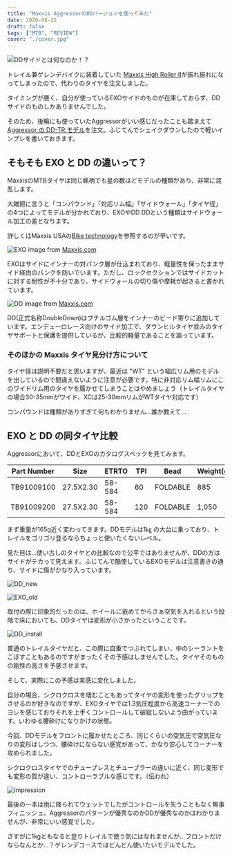 ```yaml
---
title: "Maxxis AggressorのDDバージョンを使ってみた"
date: 2020-08-22
draft: false
tags: ["MTB", "REVIEW"]
cover: "./cover.jpg"
---
```


![DDサイドとは何なのか！？](./try_dd.jpg)

トレイル兼ゲレンデバイクに装着していた [Maxxis High Roller II](https://www.chainreactioncycles.com/jp/ja/maxxis-high-roller-ii-mtb-%E3%82%BF%E3%82%A4%E3%83%A4-tr-/rp-prod133186)が振れ振れになってしまったので、代わりのタイヤを注文しました。

タイミングが悪く、自分が使っているEXOサイドのものが在庫しておらず、DDサイドのものしかありませんでした。

そのため、後輪にも使っていたAggressorがいい感じだったことも踏まえて[Aggressor の DD-TR モデル](https://www.chainreactioncycles.com/jp/ja/maxxis-aggressor-mtb-%E3%82%BF%E3%82%A4%E3%83%A4-tr-dd-/rp-prod149597)を注文。ふじてんでシェイクダウンしたので軽いインプレを書いておきます。

## そもそも EXO と DD の違いって？

MaxxisのMTBタイヤは同じ銘柄でも星の数ほどモデルの種類があり、非常に混乱します。

大雑把に言うと「コンパウンド」「対応リム幅」「サイドウォール」「タイヤ径」の4つによってモデルが分かれており、EXOやDD
DDという種類はサイドウォール加工の差となります。

詳しくはMaxxis USAの[Bike technology](https://www.maxxis.com/technology/bike-technology)を参照するのが早いです。

![EXO](./exo-protection.jpg)
image from [Maxxis.com](https://www.maxxis.com/)

EXOはサイドにインナーの対パンク層が仕込まれており、軽量性を保ったままサイド経由のパンクを防いでいます。ただし、ロックセクションではサイドカットに対する耐性が不十分であり、サイドウォールの切り傷や摩耗が起きると書かれています。

![DD](./doubledown-protection.jpg)
image from [Maxxis.com](https://www.maxxis.com/)

DD(正式名称DoubleDown)はブチルゴム層をインナーのビード寄りに追加しています。エンデューロレース向けのサイド加工で、ダウンヒルタイヤ並みのタイヤサポートと保護を提供しているが、比較的軽量であることを謳っています。

### そのほかの Maxxis タイヤ見分け方について

タイヤ径は説明不要だと思いますが、最近は "WT" という幅広リム用のモデルを出しているので間違えないように注意が必要です。特に非対応リム幅リムにこのワイドリム用のタイヤを履かせてしまうことはやめましょう（トレイルタイヤの場合30-35mmがワイド、XCは25-30mmリムがWTタイヤ対応です）

コンパウンドは種類がありすぎて何もわかりません…誰か教えて…

## EXO と DD の同タイヤ比較

Aggressorにおいて、DDとEXOのカタログスペックを見てみます。

| Part Number | Size | ETRTO | TPI | Bead | Weight(g) | Compound | MaxPSI | Tech | Color | Application |
| ---------- | --------- | ------ | ----- | -------- | ----- | --------- | -------- | ------ | ----- | -------- |
| TB91009100 | 27.5X2.30 | 58-584 | 60 | FOLDABLE | 885 | DUAL | 60 | EXO/TR | Black | MOUNTAIN |
| TB91009200 | 27.5X2.30 | 58-584 | 120 | FOLDABLE | 1,050 | DUAL | 60 | TR/DD | Black | MOUNTAIN |

まず重量が165g近く変わってきます。DDモデルは1㎏ の大台に乗っており、トレイルをゴリゴリ登るならちょっと使いたくないレベル。

見た目は…使い古しのタイヤとの比較なので公平ではありませんが、DDの方はサイドがテカって見えます。ふじてんで酷使しているEXOモデルは注意書きの通り、サイドに傷がかなり入っています。

![DD_new](./dd_new.jpg)

![EXO_old](./exo_old.jpg)

取付の際に印象的だったのは、ホイールに嵌めてからさぁ空気を入れるという段階で床においても、DDタイヤは変形が小さかったということです。

![DD_install](./dd_install.jpg)

普通のトレイルタイヤだと、この際に自重でつぶれてしまい、中のシーラントをこぼすこともあるのですがまったくその予感はしませんでした。タイヤそのものの剛性の高さを予感させます。

そして、実際にこの予感は実感に変化しました。

自分の場合、シクロクロスを嗜むこともあってタイヤの変形を使ったグリップをさせるのが好きなのですが、EXOタイヤでは1.3気圧程度から高速コーナーでのヨレを感じておりそれを上手くコントロールして破綻しないよう曲がっています。いわゆる腰砕けになりかけの状態。

今回、DDモデルをフロントに履かせたところ、同じくらいの空気圧で空気圧なりの変形はしつつ、腰砕けにならない感覚があって、かなり安心してコーナーを攻められました。

シクロクロスタイヤでのチューブレスとチューブラーの違いに近く、同じ変形でも変形の質が違い、コントローラブルな感じです。（伝われ）

![impression](./wet_try.jpg)

最後の一本は雨に降られてウェットでしたがコントロールを失うこともなく無事フィニッシュ。Aggressorのパターンが優秀なのかDDが優秀なのかはわかりませんが、非常にいい感覚でした。

さすがに1kgともなると登りトレイルで使う気にはなれませんが、フロントだけならなんとか…？ゲレンデコースではどんどん使いたいモデルでした。

<LinkBox isAmazonLink url="https://www.amazon.co.jp/dp/B01D2ZFFCM/" />
